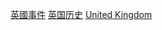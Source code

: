 {{Commons category|Establishments in the United Kingdom}}

[[Category:英國事件|]]
[[Category:英国历史|]]
[[Category:歐洲各國建立|United Kingdom]]